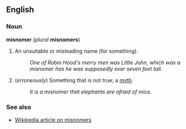 ==English==
=== Noun ===
'''misnomer''' (''plural'' '''misnomers''')

#An unsuitable or misleading name (for something).
#:''One of Robin Hood's merry men was Little John, which was a misnomer has he was supposedly over seven feet tall.''
#(''erroneously'') Something that is not true; a [[myth]].
#:''It is a misnomer that elephants are afraid of mice.''

===See also===
*[[w:misnomer|Wikipedia article on misnomers]]